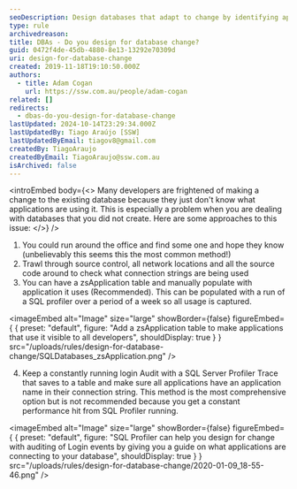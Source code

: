 ```yaml
---
seoDescription: Design databases that adapt to change by identifying applications using them with methods like a zsApplication table or SQL Server Profiler.
type: rule
archivedreason:
title: ​DBAs - Do you design for database change?
guid: 0472f4de-45db-4880-8e13-13292e70309d
uri: design-for-database-change
created: 2019-11-18T19:10:50.000Z
authors:
  - title: Adam Cogan
    url: https://ssw.com.au/people/adam-cogan
related: []
redirects:
  - dbas-do-you-design-for-database-change
lastUpdated: 2024-10-14T23:29:34.000Z
lastUpdatedBy: Tiago Araújo [SSW]
lastUpdatedByEmail: tiagov8@gmail.com
createdBy: TiagoAraujo
createdByEmail: TiagoAraujo@ssw.com.au
isArchived: false
---
```


<introEmbed
  body={<>
Many developers are frightened of making a change to the existing database because they just don't know what applications are using it. This is especially a problem when you are dealing with databases that you did not create. Here are some approaches to this issue:
  </>}
/>
1. You could run around the office and find some one and hope they know (unbelievably this seems this the most common method!)
2. Trawl through source control, all network locations and all the source code around to check what connection strings are being used
3. You can have a zsApplication table and manually populate with application it uses (Recommended). This can be populated with a run of a SQL profiler over a period of a week so all usage is captured.

    
<imageEmbed
  alt="Image"
  size="large"
  showBorder={false}
  figureEmbed={ {
    preset: "default",
    figure: "Add a zsApplication table to make applications that use it visible to all developers",
    shouldDisplay: true
  } }
  src="/uploads/rules/design-for-database-change/SQLDatabases_zsApplication.png"
/>

4. Keep a constantly running login Audit with a SQL Server Profiler Trace that saves to a table and make sure all applications have an application name in their connection string. This method is the most comprehensive option but is not recommended because you get a constant performance hit from SQL Profiler running.

    
<imageEmbed
  alt="Image"
  size="large"
  showBorder={false}
  figureEmbed={ {
    preset: "default",
    figure: "SQL Profiler can help you design for change with auditing of Login events by giving you a guide on what applications are connecting to your database",
    shouldDisplay: true
  } }
  src="/uploads/rules/design-for-database-change/2020-01-09_18-55-46.png"
/>
